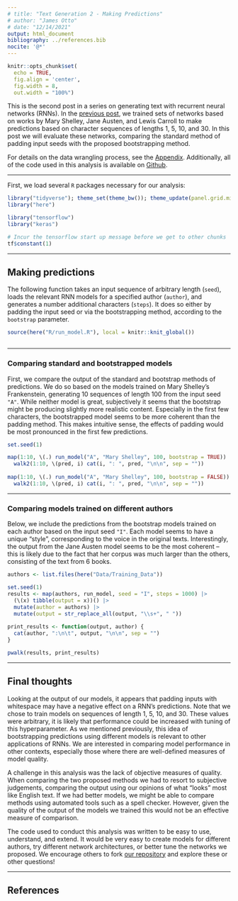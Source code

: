 ```yaml
---
# title: "Text Generation 2 - Making Predictions"
# author: "James Otto"
# date: "12/14/2021"
output: html_document
bibliography: ../references.bib 
nocite: '@*'
---
```



```r
knitr::opts_chunk$set(
  echo = TRUE,
  fig.align = 'center',
  fig.width = 8,
  out.width = "100%")
```

<!-- ## Introduction -->

This is the second post in a series on generating text with recurrent neural networks (RNNs).
In the [previous post](https://jamesotto852.github.io/text-generation-1/),
we trained sets of networks based on works by Mary Shelley, Jane Austen, and Lewis Carroll to make predictions based on character sequences of lengths 1, 5, 10, and 30.
In this post we will evaluate these networks, comparing the standard method of padding input seeds with the proposed bootstrapping method.

For details on the data wrangling process, see the [Appendix](https://jamesotto852.github.io/text-generation-0/).
Additionally, all of the code used in this analysis is available on [Github](https://github.com/jamesotto852/Text_Generation).

***

First, we load several `R` packages necessary for our analysis:

```r
library("tidyverse"); theme_set(theme_bw()); theme_update(panel.grid.minor = element_blank())
library("here")

library("tensorflow")
library("keras")
```

```r
# Incur the tensorflow start up message before we get to other chunks
tf$constant(1)
```

***

## Making predictions

The following function takes an input sequence of arbitrary length (`seed`), loads the relevant RNN models for a specified author (`author`), 
and generates a number additional characters (`steps`).
It does so either by padding the input seed or via the bootstrapping method, according to the `bootstrap` parameter.

```r
source(here("R/run_model.R"), local = knitr::knit_global())
```
```r
```

***

### Comparing standard and bootstrapped models

First, we compare the output of the standard and bootstrap methods of predictions.
We do so based on the models trained on Mary Shelley's Frankenstein,
generating 10 sequences of length 100 from the input seed `"A"`.
While neither model is great, subjectively it seems that the bootstrap might be producing slightly more realistic content. 
Especially in the first few characters, the bootstrapped model seems to be more coherent than the padding method.
This makes intuitive sense, the effects of padding would be most pronounced in the first few predictions.

```r
set.seed(1)

map(1:10, \(.) run_model("A", "Mary Shelley", 100, bootstrap = TRUE)) |>
  walk2(1:10, \(pred, i) cat(i, ": ", pred, "\n\n", sep = ""))
  
map(1:10, \(.) run_model("A", "Mary Shelley", 100, bootstrap = FALSE)) |>
  walk2(1:10, \(pred, i) cat(i, ": ", pred, "\n\n", sep = ""))
```

***

### Comparing models trained on different authors

Below, we include the predictions from the bootstrap models trained on each author 
based on the input seed `"I"`.
Each model seems to have a unique "style", corresponding to the voice in the original texts.
Interestingly, the output from the Jane Austen model seems to be the most coherent --
this is likely due to the fact that her corpus was much larger than the others, consisting of the text from 6 books.

```r
authors <- list.files(here("Data/Training_Data"))

set.seed(1)
results <- map(authors, run_model, seed = "I", steps = 1000) |>
  (\(x) tibble(output = x))() |>
  mutate(author = authors) |>
  mutate(output = str_replace_all(output, "\\s+", " "))
  
print_results <- function(output, author) {
  cat(author, ":\n\t", output, "\n\n", sep = "")
}

pwalk(results, print_results)
```

***

## Final thoughts

Looking at the output of our models, it appears that padding inputs with whitespace may have a negative effect on a RNN's predictions.
Note that we chose to train models on sequences of length 1, 5, 10, and 30.
These values were arbitrary, it is likely that performance could be increased with tuning of this hyperparameter.
As we mentioned previously, this idea of bootstrapping predictions using different models is relevant to other applications of RNNs.
We are interested in comparing model performance in other contexts, especially those where there are well-defined measures of model quality.

A challenge in this analysis was the lack of objective measures of quality. 
When comparing the two proposed methods we had to resort to subjective judgements,
comparing the output using our opinions of what "looks" most like English text.
If we had better models, we might be able to compare methods using automated tools such as a spell checker.
However, given the quality of the output of the models we trained this would not be an effective measure of comparison.

The code used to conduct this analysis was written to be easy to use, understand, and extend.
It would be very easy to create models for different authors, try different network architectures, or better tune the networks we proposed.
We encourage others to fork [our repository](https://github.com/jamesotto852/Text_Generation) and explore these or other questions!

***

## References









